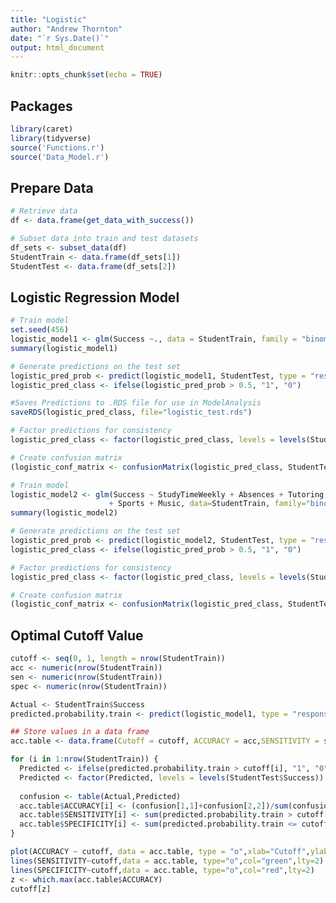 ```yaml
---
title: "Logistic"
author: "Andrew Thornton"
date: "`r Sys.Date()`"
output: html_document
---
```


```r
knitr::opts_chunk$set(echo = TRUE)
```

## Packages
```r
library(caret)
library(tidyverse)
source('Functions.r')
source('Data_Model.r')
```

## Prepare Data
```r
# Retrieve data
df <- data.frame(get_data_with_success())

# Subset data into train and test datasets
df_sets <- subset_data(df)
StudentTrain <- data.frame(df_sets[1])
StudentTest <- data.frame(df_sets[2])
```

## Logistic Regression Model
```r
# Train model
set.seed(456)
logistic_model1 <- glm(Success ~., data = StudentTrain, family = "binomial")
summary(logistic_model1)

# Generate predictions on the test set
logistic_pred_prob <- predict(logistic_model1, StudentTest, type = "response")
logistic_pred_class <- ifelse(logistic_pred_prob > 0.5, "1", "0") 

#Saves Predictions to .RDS file for use in ModelAnalysis
saveRDS(logistic_pred_class, file="logistic_test.rds")

# Factor predictions for consistency
logistic_pred_class <- factor(logistic_pred_class, levels = levels(StudentTest$Success))

# Create confusion matrix
(logistic_conf_matrix <- confusionMatrix(logistic_pred_class, StudentTest$Success))
```

```r
# Train model
logistic_model2 <- glm(Success ~ StudyTimeWeekly + Absences + Tutoring + ParentalSupport
                      + Sports + Music, data=StudentTrain, family="binomial")
summary(logistic_model2)

# Generate predictions on the test set
logistic_pred_prob <- predict(logistic_model2, StudentTest, type = "response")
logistic_pred_class <- ifelse(logistic_pred_prob > 0.5, "1", "0") 

# Factor predictions for consistency
logistic_pred_class <- factor(logistic_pred_class, levels = levels(StudentTest$Success))

# Create confusion matrix
(logistic_conf_matrix <- confusionMatrix(logistic_pred_class, StudentTest$Success))
```
## Optimal Cutoff Value
```r
cutoff <- seq(0, 1, length = nrow(StudentTrain))
acc <- numeric(nrow(StudentTrain))
sen <- numeric(nrow(StudentTrain))
spec <- numeric(nrow(StudentTrain))

Actual <- StudentTrain$Success
predicted.probability.train <- predict(logistic_model1, type = "response") 

## Store values in a data frame
acc.table <- data.frame(Cutoff = cutoff, ACCURACY = acc,SENSITIVITY = sen, SPECIFICITY = spec)

for (i in 1:nrow(StudentTrain)) {
  Predicted <- ifelse(predicted.probability.train > cutoff[i], "1", "0") 
  Predicted <- factor(Predicted, levels = levels(StudentTest$Success))
  
  confusion <- table(Actual,Predicted)
  acc.table$ACCURACY[i] <- (confusion[1,1]+confusion[2,2])/sum(confusion)
  acc.table$SENSITIVITY[i] <- sum(predicted.probability.train > cutoff[i] & Actual == "1")/sum(Actual == "1")
  acc.table$SPECIFICITY[i] <- sum(predicted.probability.train <= cutoff[i] & Actual == "0")/sum(Actual == "0")
}

plot(ACCURACY ~ cutoff, data = acc.table, type = "o",xlab="Cutoff",ylab="Accuracy",col="blue",lty=2, ylim=c(0,1))
lines(SENSITIVITY~cutoff,data = acc.table, type="o",col="green",lty=2)
lines(SPECIFICITY~cutoff,data = acc.table, type="o",col="red",lty=2)
z <- which.max(acc.table$ACCURACY)
cutoff[z]
```